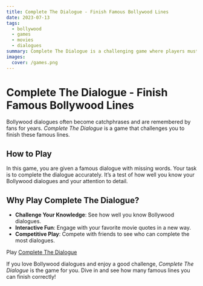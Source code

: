 ```yaml
---
title: Complete The Dialogue - Finish Famous Bollywood Lines
date: 2023-07-13
tags:
  - bollywood
  - games
  - movies
  - dialogues
summary: Complete The Dialogue is a challenging game where players must complete famous Bollywood dialogues.
images:
  cover: /games.png
---
```


# Complete The Dialogue - Finish Famous Bollywood Lines

Bollywood dialogues often become catchphrases and are remembered by fans for years. *Complete The Dialogue* is a game that challenges you to finish these famous lines.

## How to Play

In this game, you are given a famous dialogue with missing words. Your task is to complete the dialogue accurately. It’s a test of how well you know your Bollywood dialogues and your attention to detail.

## Why Play Complete The Dialogue?

- **Challenge Your Knowledge**: See how well you know Bollywood dialogues.
- **Interactive Fun**: Engage with your favorite movie quotes in a new way.
- **Competitive Play**: Compete with friends to see who can complete the most dialogues.

Play [Complete The Dialogue](/complete-dialogue)

If you love Bollywood dialogues and enjoy a good challenge, *Complete The Dialogue* is the game for you. Dive in and see how many famous lines you can finish correctly!